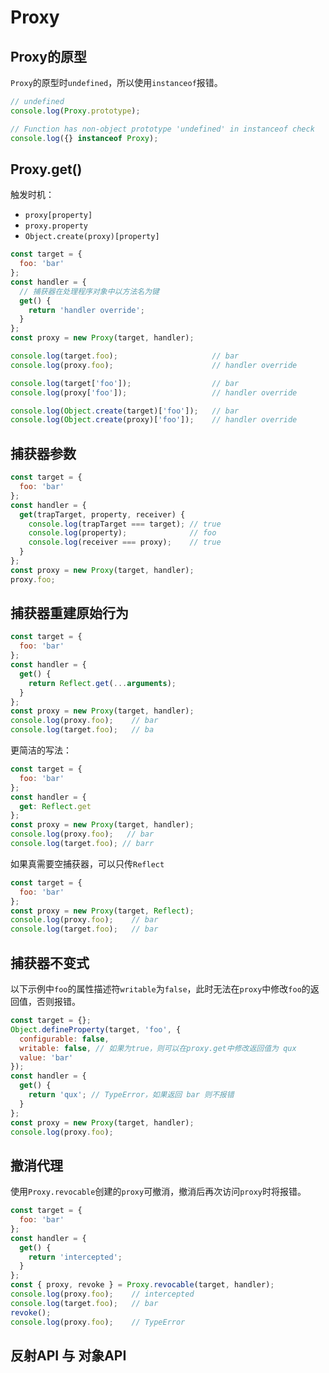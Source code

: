 # Proxy

## Proxy的原型

`Proxy`的原型时`undefined`，所以使用`instanceof`报错。

```js title=
// undefined
console.log(Proxy.prototype); 

// Function has non-object prototype 'undefined' in instanceof check
console.log({} instanceof Proxy);
```

## Proxy.get()

触发时机：

- `proxy[property]`
- `proxy.property`
- `Object.create(proxy)[property]`

```js title=
const target = {
  foo: 'bar'
};
const handler = {
  // 捕获器在处理程序对象中以方法名为键
  get() {
    return 'handler override';
  }
};
const proxy = new Proxy(target, handler);

console.log(target.foo);                     // bar
console.log(proxy.foo);                      // handler override

console.log(target['foo']);                  // bar
console.log(proxy['foo']);                   // handler override

console.log(Object.create(target)['foo']);   // bar
console.log(Object.create(proxy)['foo']);    // handler override
```

## 捕获器参数

```js {6-8}
const target = {
  foo: 'bar'
};
const handler = {
  get(trapTarget, property, receiver) {
    console.log(trapTarget === target); // true
    console.log(property);              // foo
    console.log(receiver === proxy);    // true
  }
};
const proxy = new Proxy(target, handler);
proxy.foo;
```

## 捕获器重建原始行为

```js {6}
const target = {
  foo: 'bar'
};
const handler = {
  get() {
    return Reflect.get(...arguments);
  }
};
const proxy = new Proxy(target, handler);
console.log(proxy.foo);    // bar
console.log(target.foo);   // ba
```

更简洁的写法：

```js {5}
const target = {
  foo: 'bar'
};
const handler = {
  get: Reflect.get
};
const proxy = new Proxy(target, handler);
console.log(proxy.foo);   // bar
console.log(target.foo); // barr
```

如果真需要空捕获器，可以只传`Reflect`

```js {4}
const target = {
  foo: 'bar'
};
const proxy = new Proxy(target, Reflect);
console.log(proxy.foo);    // bar
console.log(target.foo);   // bar
```

## 捕获器不变式

以下示例中`foo`的属性描述符`writable`为`false`，此时无法在`proxy`中修改`foo`的返回值，否则报错。

```js {}
const target = {};
Object.defineProperty(target, 'foo', {
  configurable: false,
  writable: false, // 如果为true，则可以在proxy.get中修改返回值为 qux
  value: 'bar'
});
const handler = {
  get() {
    return 'qux'; // TypeError，如果返回 bar 则不报错
  }
};
const proxy = new Proxy(target, handler);
console.log(proxy.foo);
```

## 撤消代理

使用`Proxy.revocable`创建的`proxy`可撤消，撤消后再次访问`proxy`时将报错。

```js {9,12,13}
const target = {
  foo: 'bar'
};
const handler = {
  get() {
    return 'intercepted';
  }
};
const { proxy, revoke } = Proxy.revocable(target, handler);
console.log(proxy.foo);    // intercepted
console.log(target.foo);   // bar
revoke();
console.log(proxy.foo);    // TypeError
```

## 反射API 与 对象API






